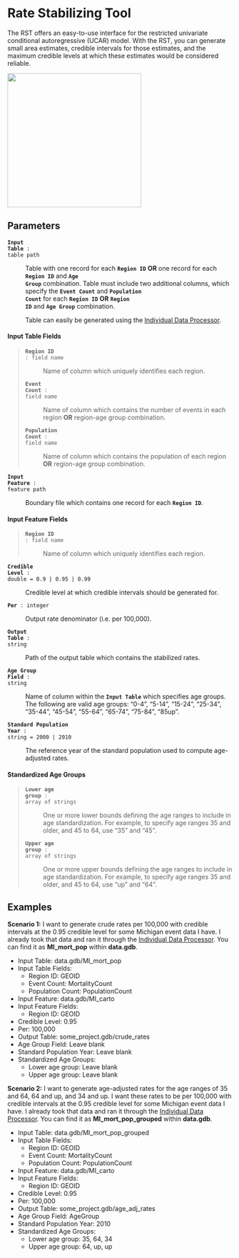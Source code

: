# Rate Stabilizing Tool

The RST offers an easy-to-use interface for the restricted univariate conditional autoregressive (UCAR) model. With the RST, you can generate small area estimates, credible intervals for those estimates, and the maximum credible levels at which these estimates would be considered reliable.

![](../photos/RST.png){width=300}

## Parameters {.doc-section .doc-section-parameters}

<code>[**Input Table**]{.parameter-name} [:]{.parameter-annotation-sep} [table path]{.parameter-annotation}</code>

:   Table with one record for each <code>[**Region ID**]{.parameter-name}</code> **OR** one record for each 
    <code>[**Region ID**]{.parameter-name}</code> and <code>[**Age Group**]{.parameter-name}</code> combination.
    Table must include two additional columns, which specify the <code>[**Event Count**]{.parameter-name}</code> and 
    <code>[**Population Count**]{.parameter-name}</code> for each <code>[**Region ID**]{.parameter-name}</code> **OR** 
    <code>[**Region ID**]{.parameter-name}</code> and <code>[**Age Group**]{.parameter-name}</code> combination.

    Table can easily be generated using the [Individual Data Processor](IDP.qmd).

#### Input Table Fields

>   <code>[**Region ID**]{.parameter-name} [:]{.parameter-annotation-sep} [field name]{.parameter-annotation}</code>
>   
>   :   Name of column which uniquely identifies each region.
>   
>   <code>[**Event Count**]{.parameter-name} [:]{.parameter-annotation-sep} [field name]{.parameter-annotation}</code>
>   
>   :   Name of column which contains the number of events in each region **OR** region-age group combination.
>   
>   <code>[**Population Count**]{.parameter-name} [:]{.parameter-annotation-sep} [field name]{.parameter-annotation}</code>
>   
>   :   Name of column which contains the population of each region **OR** region-age group combination.

<code>[**Input Feature**]{.parameter-name} [:]{.parameter-annotation-sep} [feature path]{.parameter-annotation}</code>

:   Boundary file which contains one record for each <code>[**Region ID**]{.parameter-name}</code>.

#### Input Feature Fields

>   <code>[**Region ID**]{.parameter-name} [:]{.parameter-annotation-sep} [field name]{.parameter-annotation}</code>
>   
>   :   Name of column which uniquely identifies each region.

<code>[**Credible Level**]{.parameter-name} [:]{.parameter-annotation-sep} [double]{.parameter-annotation} [ = ]{.parameter-default-sep} [0.9 \| 0.95 \| 0.99]{.parameter-default}</code>

:   Credible level at which credible intervals should be generated for.

<code>[**Per**]{.parameter-name} [:]{.parameter-annotation-sep} [integer]{.parameter-annotation}</code>

:   Output rate denominator (i.e. per 100,000).

<code>[**Output Table**]{.parameter-name} [:]{.parameter-annotation-sep} [string]{.parameter-annotation}</code>

:   Path of the output table which contains the stabilized rates.

<code>[**Age Group Field**]{.parameter-name} [:]{.parameter-annotation-sep} [string]{.parameter-annotation}</code>

:   Name of column within the <code>[**Input Table**]{.parameter-name}</code> which specifies age groups.  
    The following are valid age groups: "0-4", "5-14", "15-24", "25-34", "35-44", "45-54", "55-64", "65-74", "75-84", "85up".

<code>[**Standard Population Year**]{.parameter-name} [:]{.parameter-annotation-sep} [string]{.parameter-annotation} [ = ]{.parameter-default-sep} [2000 \| 2010]{.parameter-default}</code>

:   The reference year of the standard population used to compute age-adjusted rates.

#### Standardized Age Groups

>   <code>[**Lower age group**]{.parameter-name} [:]{.parameter-annotation-sep} [array of strings]{.parameter-annotation}</code>
>   
>   :   One or more lower bounds defining the age ranges to include in age standardization. For example, to specify age ranges
        35 and older, and 45 to 64, use "35" and "45".
>   
>   <code>[**Upper age group**]{.parameter-name} [:]{.parameter-annotation-sep} [array of strings]{.parameter-annotation}</code>
>   
>   :   One or more upper bounds defining the age ranges to include in age standardization. For example, to specify age ranges
        35 and older, and 45 to 64, use "up" and "64".

## Examples {.doc-section .doc-section-examples}

**Scenario 1:** I want to generate crude rates per 100,000 with credible intervals at the 0.95 credible level
for some Michigan event data I have. I already took that data and ran it through the [Individual Data Processor](IDP.qmd). 
You can find it as **MI_mort_pop** within **data.gdb**.

-   Input Table: data.gdb/MI_mort_pop
-   Input Table Fields:
    -   Region ID: GEOID
    -   Event Count: MortalityCount
    -   Population Count: PopulationCount
-   Input Feature: data.gdb/MI_carto
-   Input Feature Fields:
    -   Region ID: GEOID
-   Credible Level: 0.95
-   Per: 100,000
-   Output Table: some_project.gdb/crude_rates
-   Age Group Field: Leave blank
-   Standard Population Year: Leave blank
-   Standardized Age Groups:
    -   Lower age group: Leave blank
    -   Upper age group: Leave blank

**Scenario 2:** I want to generate age-adjusted rates for the age ranges of 35 and 64, 64 and up, and 34 and up. 
I want these rates to be per 100,000 with credible intervals at the 0.95 credible level for some Michigan event 
data I have. I already took that data and ran it through the [Individual Data Processor](IDP.qmd). You can find 
it as **MI_mort_pop_grouped** within **data.gdb**.

-   Input Table: data.gdb/MI_mort_pop_grouped
-   Input Table Fields:
    -   Region ID: GEOID
    -   Event Count: MortalityCount
    -   Population Count: PopulationCount
-   Input Feature: data.gdb/MI_carto
-   Input Feature Fields:
    -   Region ID: GEOID
-   Credible Level: 0.95
-   Per: 100,000
-   Output Table: some_project.gdb/age_adj_rates
-   Age Group Field: AgeGroup
-   Standard Population Year: 2010
-   Standardized Age Groups:
    -   Lower age group: 35, 64, 34
    -   Upper age group: 64, up, up